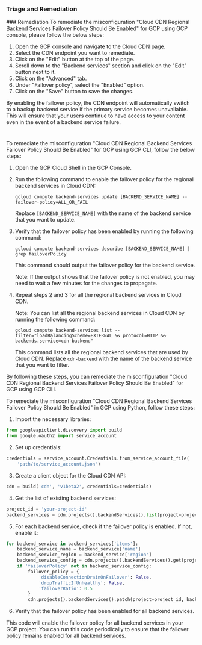 
### Triage and Remediation
<Tabs>
<Tab title='Remediation'>
### Remediation

<AccordionGroup>
<Accordion title='Using Console' defaultOpen='true'>
To remediate the misconfiguration "Cloud CDN Regional Backend Services Failover Policy Should Be Enabled" for GCP using GCP console, please follow the below steps:

1. Open the GCP console and navigate to the Cloud CDN page.
2. Select the CDN endpoint you want to remediate.
3. Click on the "Edit" button at the top of the page.
4. Scroll down to the "Backend services" section and click on the "Edit" button next to it.
5. Click on the "Advanced" tab.
6. Under "Failover policy", select the "Enabled" option.
7. Click on the "Save" button to save the changes.

By enabling the failover policy, the CDN endpoint will automatically switch to a backup backend service if the primary service becomes unavailable. This will ensure that your users continue to have access to your content even in the event of a backend service failure.

#
</Accordion>

<Accordion title='Using CLI'>
To remediate the misconfiguration "Cloud CDN Regional Backend Services Failover Policy Should Be Enabled" for GCP using GCP CLI, follow the below steps:

1. Open the GCP Cloud Shell in the GCP Console.

2. Run the following command to enable the failover policy for the regional backend services in Cloud CDN:

   ```
   gcloud compute backend-services update [BACKEND_SERVICE_NAME] --failover-policy=ALL_OR_FAIL
   ```

   Replace `[BACKEND_SERVICE_NAME]` with the name of the backend service that you want to update.

3. Verify that the failover policy has been enabled by running the following command:

   ```
   gcloud compute backend-services describe [BACKEND_SERVICE_NAME] | grep failoverPolicy
   ```

   This command should output the failover policy for the backend service.

   Note: If the output shows that the failover policy is not enabled, you may need to wait a few minutes for the changes to propagate.

4. Repeat steps 2 and 3 for all the regional backend services in Cloud CDN.

   Note: You can list all the regional backend services in Cloud CDN by running the following command:

   ```
   gcloud compute backend-services list --filter="loadBalancingScheme=EXTERNAL && protocol=HTTP && backends.service=cdn-backend"
   ```

   This command lists all the regional backend services that are used by Cloud CDN. Replace `cdn-backend` with the name of the backend service that you want to filter.

By following these steps, you can remediate the misconfiguration "Cloud CDN Regional Backend Services Failover Policy Should Be Enabled" for GCP using GCP CLI.
</Accordion>

<Accordion title='Using Python'>
To remediate the misconfiguration "Cloud CDN Regional Backend Services Failover Policy Should Be Enabled" in GCP using Python, follow these steps:

1. Import the necessary libraries:

```python
from googleapiclient.discovery import build
from google.oauth2 import service_account
```

2. Set up credentials:

```python
credentials = service_account.Credentials.from_service_account_file(
    'path/to/service_account.json')
```

3. Create a client object for the Cloud CDN API:

```python
cdn = build('cdn', 'v1beta2', credentials=credentials)
```

4. Get the list of existing backend services:

```python
project_id = 'your-project-id'
backend_services = cdn.projects().backendServices().list(project=project_id).execute()
```

5. For each backend service, check if the failover policy is enabled. If not, enable it:

```python
for backend_service in backend_services['items']:
    backend_service_name = backend_service['name']
    backend_service_region = backend_service['region']
    backend_service_config = cdn.projects().backendServices().get(project=project_id, backendService=backend_service_name).execute()
    if 'failoverPolicy' not in backend_service_config:
        failover_policy = {
            'disableConnectionDrainOnFailover': False,
            'dropTrafficIfUnhealthy': False,
            'failoverRatio': 0.5
        }
        cdn.projects().backendServices().patch(project=project_id, backendService=backend_service_name, body={'failoverPolicy': failover_policy}).execute()
```

6. Verify that the failover policy has been enabled for all backend services.

This code will enable the failover policy for all backend services in your GCP project. You can run this code periodically to ensure that the failover policy remains enabled for all backend services.
</Accordion>

</AccordionGroup>
</Tab>
</Tabs>
